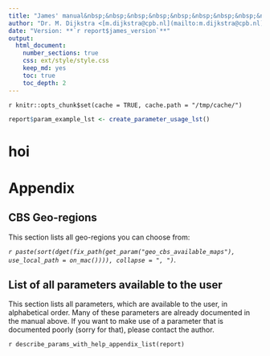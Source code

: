 ```yaml
---
title: "James' manual&nbsp;&nbsp;&nbsp;&nbsp;&nbsp;&nbsp;&nbsp;&nbsp;&nbsp;&nbsp;&nbsp;&nbsp;&nbsp;&nbsp;&nbsp;![](./ext/img/james-small.png)"
author: "Dr. M. Dijkstra <[m.dijkstra@cpb.nl](mailto:m.dijkstra@cpb.nl)>"
date: "Version: **`r report$james_version`**"
output:
  html_document:
    number_sections: true
    css: ext/style/style.css
    keep_md: yes
    toc: true
    toc_depth: 2
---
```


`r knitr::opts_chunk$set(cache = TRUE, cache.path = "/tmp/cache/")`

```r
report$param_example_lst <- create_parameter_usage_lst()
```

# hoi


# Appendix
## CBS Geo-regions
<a name = "appendix-cbs-geo-regions"></a>
This section lists all geo-regions you can choose from:

<div style="text-align: left">
*`r paste(sort(dget(fix_path(get_param("geo_cbs_available_maps"), use_local_path = on_mac()))), collapse = ", ")`*.
</div>

## List of all parameters available to the user
This section lists all parameters, which are available to the user, in alphabetical order. Many of these parameters are already documented in the manual above. If you want to make use of a parameter that is documented poorly (sorry for that), please contact the author.

`r describe_params_with_help_appendix_list(report)`

